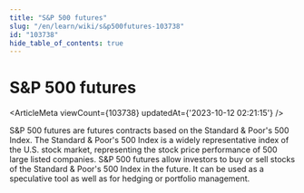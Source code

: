 ```yaml
---
title: "S&P 500 futures"
slug: "/en/learn/wiki/s&p500futures-103738"
id: "103738"
hide_table_of_contents: true
---
```



<Breadcrumbs current="S&P 500 futures" />

# S&P 500 futures

<ArticleMeta viewCount={103738} updatedAt={'2023-10-12 02:21:15'} />
<div className='border-solid border-b border-t-0 my-4 border-[var(--ifm-color-gray-300)]' />

S&P 500 futures are futures contracts based on the Standard & Poor's 500 Index. The Standard & Poor's 500 Index is a widely representative index of the U.S. stock market, representing the stock price performance of 500 large listed companies. S&P 500 futures allow investors to buy or sell stocks of the Standard & Poor's 500 Index in the future. It can be used as a speculative tool as well as for hedging or portfolio management.
